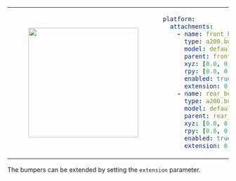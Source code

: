 <table>
<tr>
<td>
<center>
<figure>
    <img src={require("./img/bumper.png").default} width="250"/>
</figure>
</center>
</td>
<td>

```yaml
platform:
  attachments:
    - name: front_bumper
      type: a200.bumper
      model: default
      parent: front_bumper_mount
      xyz: [0.0, 0.0, 0.0]
      rpy: [0.0, 0.0, 0.0]
      enabled: true
      extension: 0.0
    - name: rear_bumper
      type: a200.bumper
      model: default
      parent: rear_bumper_mount
      xyz: [0.0, 0.0, 0.0]
      rpy: [0.0, 0.0, 0.0]
      enabled: true
      extension: 0.0
```
</td>
</tr>
</table>

The bumpers can be extended by setting the `extension` parameter.
